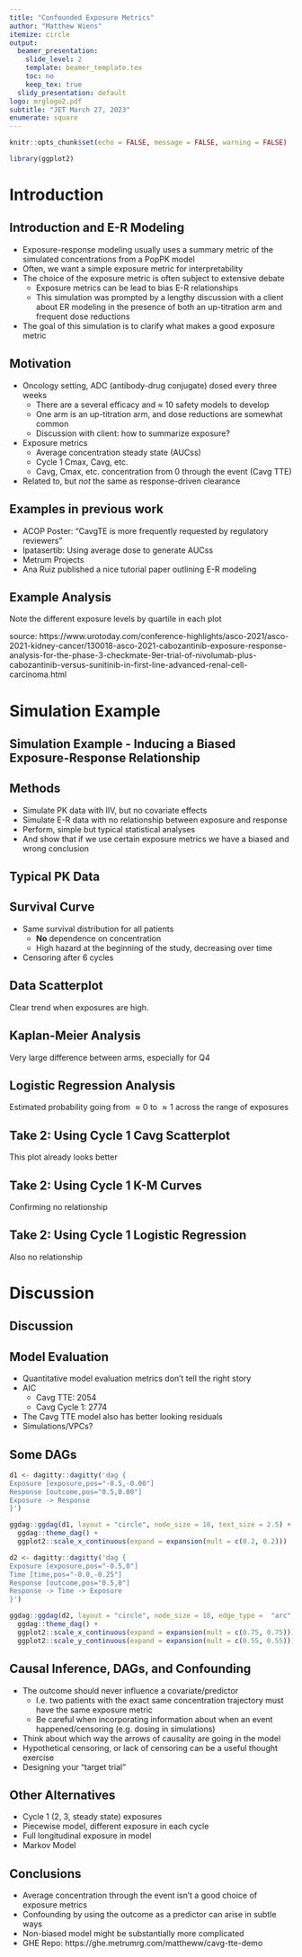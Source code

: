 ```yaml
---
title: "Confounded Exposure Metrics"
author: "Matthew Wiens"
itemize: circle
output:
  beamer_presentation:
    slide_level: 2
    template: beamer_template.tex
    toc: no
    keep_tex: true
  slidy_presentation: default
logo: mrglogo2.pdf
subtitle: "JET March 27, 2023"
enumerate: square
---
```


```R
knitr::opts_chunk$set(echo = FALSE, message = FALSE, warning = FALSE)

```


```R
library(ggplot2)
```

# Introduction

## Introduction and E-R Modeling

- Exposure-response modeling usually uses a summary metric of the simulated concentrations from a PopPK model
- Often, we want a simple exposure metric for interpretability
- The choice of the exposure metric is often subject to extensive debate
  - Exposure metrics can be lead to bias E-R relationships
  - This simulation was prompted by a lengthy discussion with a client about ER modeling in the presence of both an up-titration arm and frequent dose reductions
- The goal of this simulation is to clarify  what makes a good exposure metric 

## Motivation

- Oncology setting, ADC (antibody-drug conjugate) dosed every three weeks
  - There are a several efficacy  and $\approx$ 10 safety models to develop
  - One arm is an up-titration arm, and dose reductions are somewhat common
  - Discussion with client: how to summarize exposure?
- Exposure metrics 
  - Average concentration steady state (AUCss)
  - Cycle 1 Cmax, Cavg, etc.
  - Cavg, Cmax, etc. concentration from 0 through the event (Cavg TTE)
- Related to, but *not* the same as response-driven clearance

## Examples in previous work

- ACOP Poster: "CavgTE is more frequently requested by regulatory reviewers"
- Ipatasertib: Using average dose to generate AUCss
- Metrum Projects
- Ana Ruiz published a nice tutorial paper outlining E-R modeling


## Example Analysis

\includegraphics{uro2.png}

Note the different exposure levels by quartile in each plot

\tiny source: https://www.urotoday.com/conference-highlights/asco-2021/asco-2021-kidney-cancer/130018-asco-2021-cabozantinib-exposure-response-analysis-for-the-phase-3-checkmate-9er-trial-of-nivolumab-plus-cabozantinib-versus-sunitinib-in-first-line-advanced-renal-cell-carcinoma.html

# Simulation Example

## Simulation Example - Inducing a Biased Exposure-Response Relationship


## Methods 

- Simulate PK data with IIV, but no covariate effects
- Simulate E-R data with no relationship between exposure and response
- Perform, simple but typical statistical analyses
- And show that if we use certain exposure metrics we have a biased and wrong conclusion

## Typical PK Data

\includegraphics[height=3in]{../figure/typical-concentration-plot.pdf}

<!-- - 2-compartment model (pk2cmt in MRGSolve) -->
<!-- - Dosing every 3 weeks -->
<!-- - Add in IIV on clearance to simulate population data -->
<!-- - No covariates -->


## Survival Curve

- Same survival distribution for all patients
  - **No** dependence on concentration 
  - High hazard at the beginning of the study, decreasing over time
- Censoring after 6 cycles

\includegraphics[height=2in]{../figure/survival-plot.pdf}

## Data Scatterplot

Clear trend when exposures are high.

\includegraphics{../figure/cavg-scatterplot.pdf}

## Kaplan-Meier Analysis

Very large difference between arms, especially for Q4

\includegraphics[height=2.2in]{../figure/cavg-km.pdf}

## Logistic Regression Analysis

Estimated probability going from  $\approx 0$ to $\approx 1$ across the range of exposures

\includegraphics{../figure/cavg-lr.pdf}

## Take 2: Using Cycle 1 Cavg Scatterplot

This plot already looks better

\includegraphics{../figure/c1-scatterplot.pdf}


## Take 2: Using Cycle 1 K-M Curves

Confirming no relationship

\includegraphics{../figure/c1-km.pdf}


## Take 2: Using Cycle 1 Logistic Regression

Also no relationship

\includegraphics{../figure/c1-lr.pdf}

# Discussion

## Discussion

## Model Evaluation

- Quantitative model evaluation metrics don't tell the right story 
- AIC
  - Cavg TTE: 2054
  - Cavg Cycle 1: 2774
- The Cavg TTE model also has better looking residuals
- Simulations/VPCs?

## Some DAGs

```R
d1 <- dagitty::dagitty('dag {
Exposure [exposure,pos="-0.5,-0.00"]
Response [outcome,pos="0.5,0.00"]
Exposure -> Response
}')

ggdag::ggdag(d1, layout = "circle", node_size = 18, text_size = 2.5) +
  ggdag::theme_dag() +
  ggplot2::scale_x_continuous(expand = expansion(mult = c(0.2, 0.2)))

```

```R
d2 <- dagitty::dagitty('dag {
Exposure [exposure,pos="-0.5,0"]
Time [time,pos="-0.0,-0.25"]
Response [outcome,pos="0.5,0"]
Response -> Time -> Exposure
}')

ggdag::ggdag(d2, layout = "circle", node_size = 18, edge_type =  "arc", text_size = 2.5) +
  ggdag::theme_dag() +
  ggplot2::scale_x_continuous(expand = expansion(mult = c(0.75, 0.75))) +
  ggplot2::scale_y_continuous(expand = expansion(mult = c(0.55, 0.55)))


```

## Causal Inference, DAGs, and Confounding

- The outcome should never influence a covariate/predictor
  - I.e. two patients with the exact same concentration trajectory must have the same exposure metric
  - Be careful when incorporating information about when an event happened/censoring (e.g. dosing in simulations)
- Think about which way the arrows of causality are going in the model
- Hypothetical censoring, or lack of censoring can be a useful thought exercise 
- Designing your "target trial"

## Other Alternatives

- Cycle 1 (2, 3, steady state) exposures
- Piecewise model, different exposure in each cycle
- Full longitudinal exposure in model
- Markov Model

##  Conclusions

- Average concentration through the event isn't a good choice of exposure metrics
- Confounding by using the outcome as a predictor can arise in subtle ways
- Non-biased model might be substantially more complicated
- GHE Repo: https://ghe.metrumrg.com/mattheww/cavg-tte-demo


